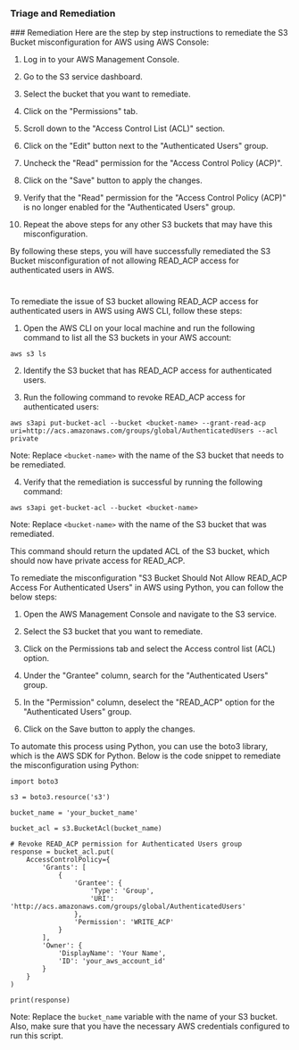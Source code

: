 
### Triage and Remediation
<Tabs>
<Tab title='Remediation'>
### Remediation

<AccordionGroup>
<Accordion title='Using Console' defaultOpen='true'>
Here are the step by step instructions to remediate the S3 Bucket misconfiguration for AWS using AWS Console:

1. Log in to your AWS Management Console.

2. Go to the S3 service dashboard.

3. Select the bucket that you want to remediate.

4. Click on the "Permissions" tab.

5. Scroll down to the "Access Control List (ACL)" section.

6. Click on the "Edit" button next to the "Authenticated Users" group.

7. Uncheck the "Read" permission for the "Access Control Policy (ACP)".

8. Click on the "Save" button to apply the changes.

9. Verify that the "Read" permission for the "Access Control Policy (ACP)" is no longer enabled for the "Authenticated Users" group.

10. Repeat the above steps for any other S3 buckets that may have this misconfiguration.

By following these steps, you will have successfully remediated the S3 Bucket misconfiguration of not allowing READ_ACP access for authenticated users in AWS.

#
</Accordion>

<Accordion title='Using CLI'>
To remediate the issue of S3 bucket allowing READ_ACP access for authenticated users in AWS using AWS CLI, follow these steps:

1. Open the AWS CLI on your local machine and run the following command to list all the S3 buckets in your AWS account:
```
aws s3 ls
```

2. Identify the S3 bucket that has READ_ACP access for authenticated users.

3. Run the following command to revoke READ_ACP access for authenticated users:
```
aws s3api put-bucket-acl --bucket <bucket-name> --grant-read-acp uri=http://acs.amazonaws.com/groups/global/AuthenticatedUsers --acl private
```
Note: Replace `<bucket-name>` with the name of the S3 bucket that needs to be remediated.

4. Verify that the remediation is successful by running the following command:
```
aws s3api get-bucket-acl --bucket <bucket-name>
```
Note: Replace `<bucket-name>` with the name of the S3 bucket that was remediated.

This command should return the updated ACL of the S3 bucket, which should now have private access for READ_ACP.
</Accordion>

<Accordion title='Using Python'>
To remediate the misconfiguration "S3 Bucket Should Not Allow READ_ACP Access For Authenticated Users" in AWS using Python, you can follow the below steps:

1. Open the AWS Management Console and navigate to the S3 service.

2. Select the S3 bucket that you want to remediate.

3. Click on the Permissions tab and select the Access control list (ACL) option.

4. Under the "Grantee" column, search for the "Authenticated Users" group.

5. In the "Permission" column, deselect the "READ_ACP" option for the "Authenticated Users" group.

6. Click on the Save button to apply the changes.

To automate this process using Python, you can use the boto3 library, which is the AWS SDK for Python. Below is the code snippet to remediate the misconfiguration using Python:

```
import boto3

s3 = boto3.resource('s3')

bucket_name = 'your_bucket_name'

bucket_acl = s3.BucketAcl(bucket_name)

# Revoke READ_ACP permission for Authenticated Users group
response = bucket_acl.put(
    AccessControlPolicy={
        'Grants': [
            {
                'Grantee': {
                    'Type': 'Group',
                    'URI': 'http://acs.amazonaws.com/groups/global/AuthenticatedUsers'
                },
                'Permission': 'WRITE_ACP'
            }
        ],
        'Owner': {
            'DisplayName': 'Your Name',
            'ID': 'your_aws_account_id'
        }
    }
)

print(response)
```

Note: Replace the `bucket_name` variable with the name of your S3 bucket. Also, make sure that you have the necessary AWS credentials configured to run this script.
</Accordion>

</AccordionGroup>
</Tab>
</Tabs>
